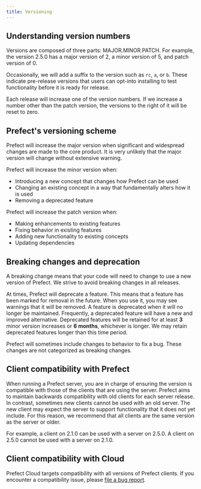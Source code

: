 ```yaml
---
title: Versioning
---
```


## Understanding version numbers

Versions are composed of three parts: MAJOR.MINOR.PATCH. For example, the version 2.5.0 has a major version of 2, a minor version of 5, and patch version of 0.

Occasionally, we will add a suffix to the version such as `rc`, `a`, or `b`. These indicate pre-release versions that users can opt-into installing to test functionality before it is ready for release.

Each release will increase one of the version numbers. If we increase a number other than the patch version, the versions to the right of it will be reset to zero.

## Prefect's versioning scheme

Prefect will increase the major version when significant and widespread changes are made to the core product. It is very unlikely that the major version will change without extensive warning.

Prefect will increase the minor version when:

- Introducing a new concept that changes how Prefect can be used
- Changing an existing concept in a way that fundamentally alters how it is used
- Removing a deprecated feature

Prefect will increase the patch version when:

- Making enhancements to existing features
- Fixing behavior in existing features
- Adding new functionality to existing concepts
- Updating dependencies

## Breaking changes and deprecation

A breaking change means that your code will need to change to use a new version of Prefect. We strive to avoid breaking changes in all releases.

At times, Prefect will deprecate a feature. This means that a feature has been marked for removal in the future. When you use it, you may see warnings that it will be removed. A feature is deprecated when it will no longer be maintained. Frequently, a deprecated feature will have a new and improved alternative. Deprecated features will be retained for at least **3** minor version increases or **6 months**, whichever is longer. We may retain deprecated features longer than this time period.

Prefect will sometimes include changes to behavior to fix a bug. These changes are not categorized as breaking changes.

## Client compatibility with Prefect

When running a Prefect server, you are in charge of ensuring the version is compatible with those of the clients that are using the server. Prefect aims to maintain backwards compatibility with old clients for each server release. In contrast, sometimes new clients cannot be used with an old server. The new client may expect the server to support functionality that it does not yet include. For this reason, we recommend that all clients are the same version as the server or older.

For example, a client on 2.1.0 can be used with a server on 2.5.0. A client on 2.5.0 cannot be used with a server on 2.1.0.

## Client compatibility with Cloud

Prefect Cloud targets compatibility with all versions of Prefect clients. If you encounter a compatibility issue, please [file a bug report](https://github.com/prefectHQ/prefect/issues/new/choose).
